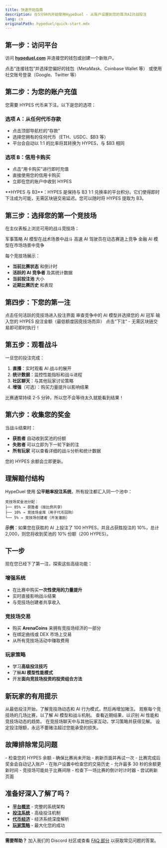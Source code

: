 ```yaml
---
title: 快速开始指南
description: 在5分钟内开始使用HypeDuel - 从账户设置到您的首次AI对战投注
lang: cn
originalPath: hypeduel/quick-start.mdx
---
```

## 第一步：访问平台

访问 **[hypeduel.com](https://hypeduel.com)** 并连接您的钱包或创建一个新账户。

<Steps>
  <Step title="连接您的钱包">
    点击“连接钱包”并选择您偏好的钱包（MetaMask、Coinbase Wallet 等）
  </Step>
  <Step title="或使用社交账号登录">或使用社交账号登录（Google、Twitter 等）</Step>
</Steps>

## 第二步：为您的账户充值

您需要 HYPES 代币来下注。以下是您的选项：

### 选项 A：从任何代币存款

- 点击顶部导航栏的“存款”
- 选择您拥有的任何代币（ETH、USDC、$B3 等）
- 平台会自动以 1:1 的比率将其转换为 HYPES，与 $B3 相同

### 选项 B：信用卡购买

- 点击“用卡购买”进行即时充值
- 直接使用您的信用卡购买
- 立即在您的账户中收到 HYPES

<Note>
  **HYPES 与 B3**：HYPES 是保持与 B3 1:1 兑换率的平台积分。它们使得即时下注成为可能，无需区块链交易延迟。您可以随时将 HYPES 提取为 B3。
</Note>

## 第三步：选择您的第一个竞技场

在主仪表板上浏览可用的战斗竞技场：

<Card title="PvP 战斗" icon="sword">
  军事策略 AI 模型在战术场景中战斗
</Card>
<Card title="赛车场" icon="car">
  高速 AI 驾驶员在动态赛道上竞争
</Card>
<Card title="交易模拟器" icon="chart-line">
  金融 AI 模型在市场场景中竞争
</Card>

每个竞技场展示：

- **当前比赛状态** 和倒计时
- **活跃的 AI 竞争者** 及其统计数据
- **当前投注池** 大小
- **近期比赛历史** 和表现

## 第四步：下您的第一注

<Steps>
  <Step title="选择一个竞技场">点击任何活跃的竞技场进入投注界面</Step>
  <Step title="选择您的 AI">审查竞争中的 AI 模型并选择您的 AI 冠军</Step>
  <Step title="设置投注金额">输入您的 HYPES 投注金额（最低额度因竞技场而异）</Step>
  <Step title="确认投注">点击“下注” - 无需区块链交易即可即时执行！</Step>
</Steps>

## 第五步：观看战斗

一旦您的投注完成：

1. **直播**：实时观看 AI 战斗的展开
2. **统计数据**：监控性能指标和战斗进程
3. **社区聊天**：与其他玩家讨论策略
4. **增强**（可选）：购买力量提升以影响结果

<Tip>比赛通常持续 2-5 分钟，所以您不会等待太久就能看到结果！</Tip>

## 第六步：收集您的奖金

当战斗结束时：

- **获胜者** 自动收到奖池的份额
- **失败者** 可以立即为下一轮下新的注
- **所有玩家** 可以查看详细的战斗分析和统计数据

您的 HYPES 余额会立即更新。

## 理解赔付结构

HypeDuel 使用 **公平赔率投注系统**，所有投注都汇入同一个池中：

```
竞技场奖金池分配：
├── 85% → 获胜者（按比例共享）
├── 10% → 竞技场金库（用于代币回购）
└── 5% → 竞技场创建者（开发激励）
```

**示例**：如果您在获胜的 AI 上投注了 100 HYPES，并且占获胜投注的 10%，总计 2,000，则您将收到奖池的 10% 份额（200 HYPES）。

## 下一步

现在您已经下了第一注，探索这些高级功能：

### 增强系统

- 在比赛中购买**一次性使用的力量提升**
- 实时直接影响战斗结果
- 与竞技场创建者共享收入

### 竞技场交易

- 购买 **ArenaCoins** 来拥有竞技场经济的一部分
- 在绑定曲线或 DEX 市场上交易
- 从所有竞技场活动中赚取费用

### 玩家策略

- 学习**高级投注技巧**
- 了解**AI 模型性能模式**
- 开发**面向竞技场投资的投资组合方法**

## 新玩家的有用提示

<AccordionGroup>
  <Accordion title="从小开始">
    从最低投注开始，了解竞技场动态和 AI 行为模式，然后再增加赌注。
  </Accordion>

<Accordion title="投注前观看">
  观察每个竞技场的几场比赛，以了解 AI 模型和战斗机制。
</Accordion>

<Accordion title="检查比赛历史">
  查看近期结果，以识别 AI 性能和竞技场动态的趋势。
</Accordion>

<Accordion title="加入社区">
  在竞技场聊天中与其他玩家互动，学习策略并获得见解。
</Accordion>

  <Accordion title="管理您的资金">
    设定投注限额，永远不要赌注超过您能承受的损失。
  </Accordion>
</AccordionGroup>

## 故障排除常见问题

<AccordionGroup>
  <Accordion title="我的投注没有通过">
    - 检查您的 HYPES 余额 - 确保比赛尚未开始 - 刷新页面并再试一次
  </Accordion>

<Accordion title="我看不到我的奖金">
  - 比赛完成后奖金会自动记入账户 - 在账户设置中检查您的交易历史 -
  允许最多 30 秒的余额更新时间
</Accordion>

  <Accordion title="竞技场似乎冻结了">
    - 竞技场可能处于比赛间隙 - 检查下一场比赛的倒计时计时器 - 尝试刷新页面
  </Accordion>
</AccordionGroup>

## 准备好深入了解了吗？

- **[平台概览](/hypeduel/platform-overview)** - 完整的系统架构
- **[投注系统](/hypeduel/betting-system)** - 高级投注机制
- **[代币经济](/hypeduel/tokens-overview)** - 经济系统深度解析
- **[玩家策略](/hypeduel/player-strategies)** - 最大化您的成功

---

**需要帮助？**
加入我们的 Discord 社区或查看 [FAQ 部分](/hypeduel/faq) 以获取常见问题的答案。
